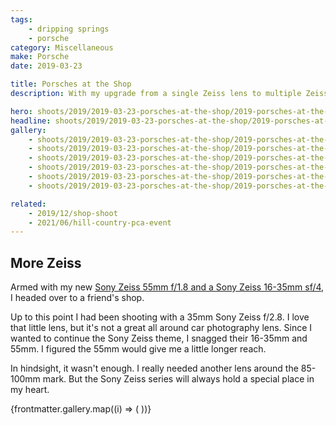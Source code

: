 ```yaml
---
tags:
    - dripping springs
    - porsche
category: Miscellaneous
make: Porsche
date: 2019-03-23

title: Porsches at the Shop
description: With my upgrade from a single Zeiss lens to multiple Zeiss lenses it's time to take a trip to a nearby Porsche restoration shop in Dripping Springs, TX.

hero: shoots/2019/2019-03-23-porsches-at-the-shop/2019-porsches-at-the-shop_005.jpg
headline: shoots/2019/2019-03-23-porsches-at-the-shop/2019-porsches-at-the-shop_005.jpg
gallery:
    - shoots/2019/2019-03-23-porsches-at-the-shop/2019-porsches-at-the-shop_001.jpg
    - shoots/2019/2019-03-23-porsches-at-the-shop/2019-porsches-at-the-shop_002.jpg
    - shoots/2019/2019-03-23-porsches-at-the-shop/2019-porsches-at-the-shop_003.jpg
    - shoots/2019/2019-03-23-porsches-at-the-shop/2019-porsches-at-the-shop_004.jpg
    - shoots/2019/2019-03-23-porsches-at-the-shop/2019-porsches-at-the-shop_005.jpg
    - shoots/2019/2019-03-23-porsches-at-the-shop/2019-porsches-at-the-shop_006.jpg

related:
    - 2019/12/shop-shoot
    - 2021/06/hill-country-pca-event
---
```



## More Zeiss

Armed with my new [Sony Zeiss 55mm f/1.8 and a Sony Zeiss 16-35mm sf/4](/blog/car-photography-update), I headed over to a friend's shop.

Up to this point I had been shooting with a 35mm Sony Zeiss f/2.8. I love that little lens, but it's not a great all around car photography lens. Since I wanted to continue the Sony Zeiss theme, I snagged their 16-35mm and 55mm. I figured the 55mm would give me a little longer reach.

In hindsight, it wasn't enough. I really needed another lens around the 85-100mm mark. But the Sony Zeiss series will always hold a special place in my heart.

<Gallery>
    <Grid>
        {frontmatter.gallery.map((i) => (
            <GridImage>
                <Picture src={i} />
            </GridImage>
        ))}
    </Grid>
</Gallery>

